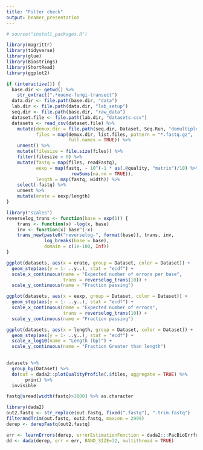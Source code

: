 ```yaml
---
title: "Filter check"
output: beamer_presentation
---
```


```r
# source("install_packages.R")

library(magrittr)
library(tidyverse)
library(glue)
library(Biostrings)
library(ShortRead)
library(ggplot2)

if (interactive()) {
  base.dir <- getwd() %>%
    str_extract(".*oueme-fungi-transect")
  data.dir <- file.path(base.dir, "data")
  lab.dir <- file.path(data.dir, "lab_setup")
  seq.dir <- file.path(base.dir, "raw_data")
  dataset.file <- file.path(lab.dir, "datasets.csv")
  datasets <- read_csv(dataset.file) %>%
    mutate(demux.dir = file.path(seq.dir, Dataset, Seq.Run, "demultiplex"),
           files = map(demux.dir, list.files, pattern = "*.fastq.gz",
                       full.names = TRUE)) %>%
    unnest() %>%
    mutate(filesize = file.size(files)) %>%
    filter(filesize > 0) %>%
    mutate(fastq = map(files, readFastq),
           eexp = map(fastq, ~ 10^(-1 * as(.@quality, "matrix")/10) %>%
                        rowSums(na.rm = TRUE)),
           length = map(fastq, width)) %>%
    select(-fastq) %>%
    unnest %>%
    mutate(erate = eexp/length)
}
```

```r
library("scales")
reverselog_trans <- function(base = exp(1)) {
    trans <- function(x) -log(x, base)
    inv <- function(x) base^(-x)
    trans_new(paste0("reverselog-", format(base)), trans, inv, 
              log_breaks(base = base), 
              domain = c(1e-100, Inf))
}

ggplot(datasets, aes(x = erate, group = Dataset, color = Dataset)) +
  geom_step(aes(y = 1- ..y..), stat = "ecdf") +
  scale_x_continuous(name = "Expected number of errors per base",
                     trans = reverselog_trans(10)) +
  scale_y_continuous(name = "Fraction passing")

ggplot(datasets, aes(x = eexp, group = Dataset, color = Dataset)) +
  geom_step(aes(y = 1- ..y..), stat = "ecdf") +
  scale_x_continuous(name = "Expected number of errors",
                     trans = reverselog_trans(10)) +
  scale_y_continuous(name = "Fraction passing")

ggplot(datasets, aes(x = length, group = Dataset, color = Dataset)) +
  geom_step(aes(y = 1- ..y..), stat = "ecdf") +
  scale_x_log10(name = "Length (bp)") +
  scale_y_continuous(name = "Fraction Greater than length")
  
```
```r
datasets %>%
  group_by(Dataset) %>%
  do(out = dada2::plotQualityProfile(.$files, aggregate = TRUE) %>%
       print) %>%
  invisible

```

```r
fastq@sread[width(fastq)>3000] %>% as.character
```


```r
library(dada2)
out2.fastq <- str_replace(out.fastq, fixed(".fastq"), ".trim.fastq")
filterAndTrim(out.fastq, out2.fastq, maxLen = 2999)
derep <- derepFastq(out2.fastq)

err <- learnErrors(derep, errorEstimationFunction = dada2:::PacBioErrfun, multithread = TRUE)
dd <- dada(derep, err = err, BAND_SIZE=32, multithread = TRUE)
```

